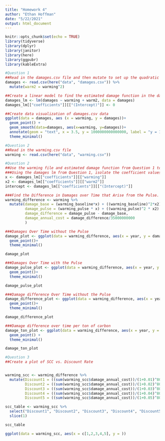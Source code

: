 ```yaml
---
title: "Homework 4"
author: "Ethan Hoffman"
date: "5/22/2021"
output: html_document
---
```


```r
knitr::opts_chunk$set(echo = TRUE)
library(tidyverse)
library(dplyr)
library(janitor)
library(here)
library(ggpubr)
library(kableExtra)
```


```r
#Question 1
##Read in the damages.csv file and then mutate to set up the quadratic equation
damages <- read.csv(here("data", "damages.csv")) %>% 
  mutate(warm2 = warming^2)

##Create a linear model to find the estimated damage function in the damages data table
damages_lm <- lm(damages ~ warming + warm2, data = damages)
damages_lm[["coefficients"]][["(Intercept)"]] <- 0

##Create data visualization of damages.csv data
ggplot(data = damages, aes (x = warming, y = damages))+
  geom_point() +
  geom_smooth(data=damages, aes(x=warming, y=damages))+
  annotate(geom = "text", x = 3.5, y = 1000000000000000, label = "y = 1.95 * (10^-13) x^2 - 3.07 * (10^-12) x") +
  theme_minimal()
```


```r
#Question 2
##Read in the warming.csv file
warming <- read.csv(here("data", "warming.csv"))

```


```r
#Question 2
##Use the warming file and estimated damage function from Question 1 to create four plots
###Using the damages lm from Question 1, isolate the coefficient values to create this next graph.
x <- damages_lm[["coefficients"]][["warming"]]
x2 <- damages_lm[["coefficients"]][["warm2"]]
intercept <- damages_lm[["coefficients"]][["(Intercept)"]]

###Find the Difference in Damages over Time that Arise from the Pulse. After finding the difference, divide the difference by 35 billion tons of carbon which is roughly equal to the amount of annual global emissions
warming_difference <- warming %>%
  mutate(damage_base = (warming_baseline*x) + ((warming_baseline)^2*x2) + intercept,
         damage_pulse = (warming_pulse * x) + ((warming_pulse)^2 * x2) + intercept,
         damage_difference = damage_pulse - damage_base,
         damage_annual_cost = damage_difference/35000000000
         )

```

```r
###Damages Over Time without the Pulse
damage_plot <- ggplot(data = warming_difference, aes(x = year, y = damage_base))+
  geom_point()+
  theme_minimal()

damage_plot

###Damages Over Time with the Pulse
damage_pulse_plot <- ggplot(data = warming_difference, aes(x = year, y = damage_pulse))+
  geom_point()+
  theme_minimal()

damage_pulse_plot

###Damage difference Over Time without the Pulse
damage_difference_plot <- ggplot(data = warming_difference, aes(x = year, y = damage_difference))+
  geom_point()+
  theme_minimal()

damage_difference_plot

###Damage difference over time per ton of carbon
damage_ton_plot <- ggplot(data = warming_difference, aes(x = year, y = damage_annual_cost)) +
  geom_point() +
  theme_minimal()

damage_ton_plot
```


```r
#Question 3
##Create a plot of SCC vs. Discount Rate


warming_scc <- warming_difference %>% 
  mutate(Discount1 = ((sum(warming_scc$damage_annual_cost))/(1+0.01)^80),
         Discount2 = ((sum(warming_scc$damage_annual_cost))/(1+0.02)^80),
         Discount3 = ((sum(warming_scc$damage_annual_cost))/(1+0.03)^80),
         Discount4 = ((sum(warming_scc$damage_annual_cost))/(1+0.04)^80),
         Discount5 = ((sum(warming_scc$damage_annual_cost))/(1+0.05)^80))

scc_table <- warming_scc %>% 
  select("Discount1", "Discount2", "Discount3", "Discount4", "Discount5") %>% 
  slice(1)

scc_table

ggplot(data = warming_scc, aes(x = c[1,2,3,4,5], y = ))


```

